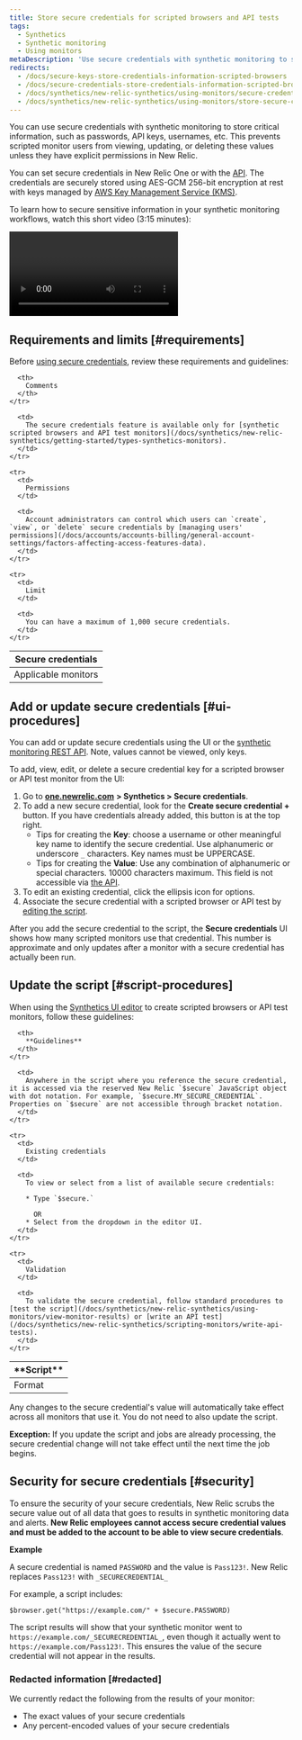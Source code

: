 ```yaml
---
title: Store secure credentials for scripted browsers and API tests
tags:
  - Synthetics
  - Synthetic monitoring
  - Using monitors
metaDescription: 'Use secure credentials with synthetic monitoring to store critical information, such as passwords, API keys, usernames, etc.'
redirects:
  - /docs/secure-keys-store-credentials-information-scripted-browsers
  - /docs/secure-credentials-store-credentials-information-scripted-browsers
  - /docs/synthetics/new-relic-synthetics/using-monitors/secure-credentials-store-credentials-information-scripted-browsers
  - /docs/synthetics/new-relic-synthetics/using-monitors/store-secure-credentials-scripted-browsers-api-tests
---
```


You can use secure credentials with synthetic monitoring to store critical information, such as passwords, API keys, usernames, etc. This prevents scripted monitor users from viewing, updating, or deleting these values unless they have explicit permissions in New Relic.

You can set secure credentials in New Relic One or with the [API](/docs/apis/synthetics-rest-api/secure-credentials-examples/use-synthetics-secure-credentials-apis). The credentials are securely stored using AES-GCM 256-bit encryption at rest with keys managed by [AWS Key Management Service (KMS)](https://aws.amazon.com/kms/).

To learn how to secure sensitive information in your synthetic monitoring workflows, watch this short video (3:15 minutes):

<Video
  id="BLrTnqIHRrU"
  type="youtube"
/>

## Requirements and limits [#requirements]

Before [using secure credentials](#ui-procedures), review these requirements and guidelines:

<table>
  <thead>
    <tr>
      <th style={{ width: "200px" }}>
        Secure credentials
      </th>

      <th>
        Comments
      </th>
    </tr>
  </thead>

  <tbody>
    <tr>
      <td>
        Applicable monitors
      </td>

      <td>
        The secure credentials feature is available only for [synthetic scripted browsers and API test monitors](/docs/synthetics/new-relic-synthetics/getting-started/types-synthetics-monitors).
      </td>
    </tr>

    <tr>
      <td>
        Permissions
      </td>

      <td>
        Account administrators can control which users can `create`, `view`, or `delete` secure credentials by [managing users' permissions](/docs/accounts/accounts-billing/general-account-settings/factors-affecting-access-features-data).
      </td>
    </tr>

    <tr>
      <td>
        Limit
      </td>

      <td>
        You can have a maximum of 1,000 secure credentials.
      </td>
    </tr>
  </tbody>
</table>

## Add or update secure credentials [#ui-procedures]

You can add or update secure credentials using the UI or the [synthetic monitoring REST API](/docs/apis/synthetics-rest-api/secure-credentials-examples/use-synthetics-secure-credentials-apis#add-secure-credential). Note, values cannot be viewed, only keys. 

To add, view, edit, or delete a secure credential key for a scripted browser or API test monitor from the UI:

1. Go to [**one.newrelic.com**](http://one.newrelic.com/) **> Synthetics > Secure credentials**.
2. To add a new secure credential, look for the **Create secure credential +** button. If you have credentials already added, this button is at the top right.
   * Tips for creating the **Key**: choose a username or other meaningful key name to identify the secure credential. Use alphanumeric or underscore `_` characters. Key names must be UPPERCASE.
   * Tips for creating the **Value**: Use any combination of alphanumeric or special characters. 10000 characters maximum. This field is not accessible via [the API](/docs/apis/synthetics-rest-api/secure-credentials-examples/use-synthetics-secure-credentials-apis).
3. To edit an existing credential, click the ellipsis <Icon name="fe-more-horizontal"/> icon for options.
4. Associate the secure credential with a scripted browser or API test by [editing the script](#script-procedures).

After you add the secure credential to the script, the **Secure credentials** UI shows how many scripted monitors use that credential. This number is approximate and only updates after a monitor with a secure credential has actually been run.

## Update the script [#script-procedures]

When using the [Synthetics UI editor](/docs/synthetics/new-relic-synthetics/scripting-monitors/write-scripted-browsers) to create scripted browsers or API test monitors, follow these guidelines:

<table>
  <thead>
    <tr>
      <th style={{ width: "200px" }}>
        **Script**
      </th>

      <th>
        **Guidelines**
      </th>
    </tr>
  </thead>

  <tbody>
    <tr>
      <td>
        Format
      </td>

      <td>
        Anywhere in the script where you reference the secure credential, it is accessed via the reserved New Relic `$secure` JavaScript object with dot notation. For example, `$secure.MY_SECURE_CREDENTIAL`. Properties on `$secure` are not accessible through bracket notation.
      </td>
    </tr>

    <tr>
      <td>
        Existing credentials
      </td>

      <td>
        To view or select from a list of available secure credentials:

        * Type `$secure.`

          OR
        * Select from the dropdown in the editor UI.
      </td>
    </tr>

    <tr>
      <td>
        Validation
      </td>

      <td>
        To validate the secure credential, follow standard procedures to [test the script](/docs/synthetics/new-relic-synthetics/using-monitors/view-monitor-results) or [write an API test](/docs/synthetics/new-relic-synthetics/scripting-monitors/write-api-tests).
      </td>
    </tr>
  </tbody>
</table>

Any changes to the secure credential's value will automatically take effect across all monitors that use it. You do not need to also update the script.

**Exception:** If you update the script and jobs are already processing, the secure credential change will not take effect until the next time the job begins.

## Security for secure credentials [#security]

To ensure the security of your secure credentials, New Relic scrubs the secure value out of all data that goes to results in synthetic monitoring data and alerts. **New Relic employees cannot access secure credential values and must be added to the account to be able to view secure credentials**.

**Example**

A secure credential is named `PASSWORD` and the value is `Pass123!`. New Relic replaces `Pass123!` with `_SECURECREDENTIAL_`

For example, a script includes:

```
$browser.get("https://example.com/" + $secure.PASSWORD)
```

The script results will show that your synthetic monitor went to `https://example.com/_SECURECREDENTIAL_`, even though it actually went to `https://example.com/Pass123!`. This ensures the value of the secure credential will not appear in the results.

### Redacted information [#redacted]

We currently redact the following from the results of your monitor:

* The exact values of your secure credentials
* Any percent-encoded values of your secure credentials
